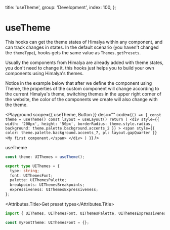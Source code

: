 
  title: 'useTheme',
  group: 'Development',
  index: 100,
};

# useTheme

This hooks can get the theme states of Himalya within any component, and can track changes in states.
In the default scenario (you haven't changed the `themeType`), hooks gets the same value as `Themes.getPresets`.

Usually the components from Himalya are already added with theme states, you don't need to change it,
this hooks just helps you to build your own components using Himalya's themes.

Notice in the example below that after we define the component using Theme,
the properties of the custom component will change according to the current Himalya's theme,
switching themes in the upper right corner of the website, the color of the components we create will also change with the theme.

<Playground
  scope={{ useTheme, Button }}
  desc=""
  code={`
() => {
  const theme = useTheme()
  const layout = useLayout()
  return (
    <div style={{
        width: '200px',
        height: '50px',
        borderRadius: theme.style.radius,
        background: theme.palette.background.accents_2
      }}
    >
      <span style={{
          color: theme.palette.background.accents_7,
          pl: layout.gapQuarter
        }}
      >My first component.</span>
    </div>
  )
}
`}
/>

<Attributes edit="/app/hooks/use-theme.mdx">
<Attributes.Title>useTheme</Attributes.Title>

```ts
const theme: UIThemes = useTheme();

export type UIThemes = {
  type: string;
  font: UIThemesFont;
  palette: UIThemesPalette;
  breakpoints: UIThemesBreakpoints;
  expressiveness: UIThemesExpressiveness;
};
```

<Attributes.Title>Get preset types</Attributes.Title>

```ts
import { UIThemes, UIThemesFont, UIThemesPalette, UIThemesExpressiveness } from '@himalaya-ui/core';

const myFontTheme: UIThemesFont = {};
```

</Attributes>

